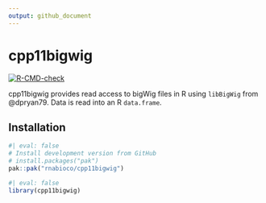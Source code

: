 ```yaml
---
output: github_document
---
```


# cpp11bigwig

<!-- badges: start -->
[![R-CMD-check](https://github.com/rnabioco/RcppLibBigWig/actions/workflows/R-CMD-check.yaml/badge.svg)](https://github.com/rnabioco/RcppLibBigWig/actions/workflows/R-CMD-check.yaml)
<!-- badges: end -->

cpp11bigwig provides read access to bigWig files in R using `libBigWig` from @dpryan79. Data is read into an R `data.frame`.

## Installation

::: .pkgdown-devel
```r
#| eval: false
# Install development version from GitHub
# install.packages("pak")
pak::pak("rnabioco/cpp11bigwig")
```
:::


```r
#| eval: false
library(cpp11bigwig)
```
